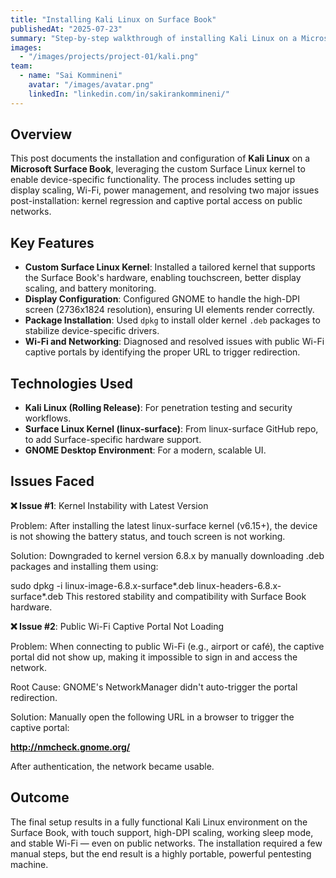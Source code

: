 ```yaml
---
title: "Installing Kali Linux on Surface Book"
publishedAt: "2025-07-23"
summary: "Step-by-step walkthrough of installing Kali Linux on a Microsoft Surface Book, configuring the custom Surface Linux kernel"
images:
  - "/images/projects/project-01/kali.png"
team:
  - name: "Sai Kommineni"
    avatar: "/images/avatar.png"
    linkedIn: "linkedin.com/in/sakirankommineni/"
---
```


## Overview

This post documents the installation and configuration of **Kali Linux** on a **Microsoft Surface Book**, leveraging the custom Surface Linux kernel to enable device-specific functionality. The process includes setting up display scaling, Wi-Fi, power management, and resolving two major issues post-installation: kernel regression and captive portal access on public networks.

## Key Features

- **Custom Surface Linux Kernel**: Installed a tailored kernel that supports the Surface Book's hardware, enabling touchscreen, better display scaling, and battery monitoring.
- **Display Configuration**: Configured GNOME to handle the high-DPI screen (2736x1824 resolution), ensuring UI elements render correctly.
- **Package Installation**: Used `dpkg` to install older kernel `.deb` packages to stabilize device-specific drivers.
- **Wi-Fi and Networking**: Diagnosed and resolved issues with public Wi-Fi captive portals by identifying the proper URL to trigger redirection.

## Technologies Used

- **Kali Linux (Rolling Release)**: For penetration testing and security workflows.
- **Surface Linux Kernel (linux-surface)**: From linux-surface GitHub repo, to add Surface-specific hardware support.
- **GNOME Desktop Environment**: For a modern, scalable UI.

## Issues Faced

**❌ Issue #1**: Kernel Instability with Latest Version

Problem:
After installing the latest linux-surface kernel (v6.15+), the device is not showing the battery status, and touch screen is not working.

Solution:
Downgraded to kernel version 6.8.x by manually downloading .deb packages and installing them using:

sudo dpkg -i linux-image-6.8.x-surface*.deb linux-headers-6.8.x-surface*.deb
This restored stability and compatibility with Surface Book hardware.

**❌ Issue #2**: Public Wi-Fi Captive Portal Not Loading

Problem:
When connecting to public Wi-Fi (e.g., airport or café), the captive portal did not show up, making it impossible to sign in and access the network.

Root Cause:
GNOME's NetworkManager didn't auto-trigger the portal redirection.

Solution:
Manually open the following URL in a browser to trigger the captive portal:

**http://nmcheck.gnome.org/**

After authentication, the network became usable.

## Outcome

The final setup results in a fully functional Kali Linux environment on the Surface Book, with touch support, high-DPI scaling, working sleep mode, and stable Wi-Fi — even on public networks. The installation required a few manual steps, but the end result is a highly portable, powerful pentesting machine.

